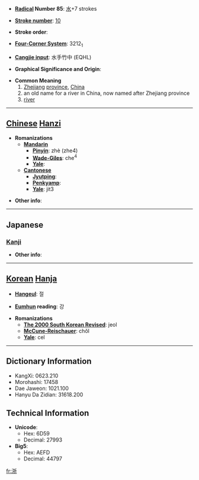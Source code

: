 * '''[[Wiktionary:Chinese radical index| Radical]] Number 85''': [[Wiktionary:Chinese radical index 水|水]]+7 strokes

* '''[[Wiktionary:Chinese total strokes index|Stroke number]]''': [[Wiktionary:Chinese total strokes index 10|10]]

* '''Stroke order''': 

* '''[[Wiktionary:Chinese four corner index|Four-Corner System]]''': 3212<sub>1</sub>

* '''[[Wiktionary:Chinese Cangjie index|Cangjie input]]''': 水手竹中 (EQHL)

* '''Graphical Significance and Origin''': 

* '''Common Meaning'''
*#[[Zhejiang]] [[province]], [[China]]
*# an old name for a river in China, now named after Zhejiang province
*# [[river]]


----

== [[Chinese]] [[Hanzi]] ==

* '''Romanizations'''
** '''[[Mandarin]]'''
*** '''[[Pinyin]]''': zhè (zhe4)
*** '''[[Wade-Giles]]''': che<sup>4</sup>
*** '''[[Yale]]''': 
** '''[[Cantonese]]'''
*** '''[[Jyutping]]''':
*** '''[[Penkyamp]]''': 
*** '''[[Yale]]''': jit3

* '''Other info''': 

----

==Japanese==
===[[Kanji]]===
{{kanji|on readings=[[せつ]] (setsu)
|kun readings=[[よなげる]] (yonageru)
}}

* '''Other info''':  

----

== [[Korean]] [[Hanja]] ==

* '''[[Hangeul]]''': 절

* '''[[Eumhun]] reading''': 강

* '''Romanizations'''
** '''[[The 2000 South Korean Revised Romanization|The 2000 South Korean Revised]]''': jeol
** '''[[McCune-Reischauer]]''': chŏl
** '''[[Yale]]''': cel

----

== Dictionary Information ==

* KangXi: 0623.210
* Morohashi: 17458
* Dae Jaweon: 1021.100
* Hanyu Da Zidian: 31618.200

== Technical Information ==

* '''Unicode''':
** Hex: 6D59
** Decimal: 27993
* '''Big5''':
** Hex: AEFD
** Decimal: 44797

[[fr:浙]]